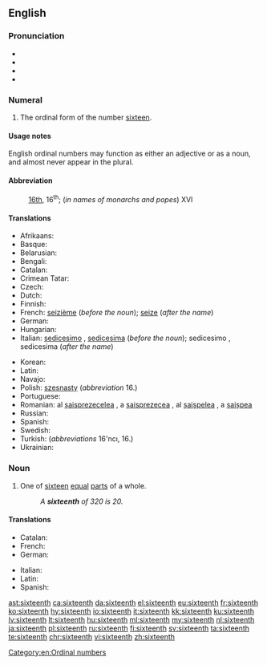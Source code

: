 ==English==
{{ordinalbox|en|15th|16th|17th|fifteenth|seventeenth|card=sixteen}}

===Pronunciation===
* {{IPA|/ˌsɪksˈtiːnθ/}}
* {{audio|en-us-sixteenth.ogg|Audio (US)|lang=en}}
* {{rhymes|iːnθ}}
* {{hyphenation|six|teenth|lang=en}}

===Numeral===
{{head|en|numeral}}

# {{context|ordinal|lang=en}} The ordinal form of the number [[sixteen]].

====Usage notes====
English ordinal numbers may function as either an adjective or as a noun, and almost never appear in the plural.

====Abbreviation====
: [[16th]], 16<sup>th</sup>; (''in names of monarchs and popes'') XVI

====Translations====
{{trans-top|the ordinal form of the number sixteen}}
* Afrikaans: {{t|af|sestiende}}
* Basque: {{t|eu|hamaseigarren}}
* Belarusian: {{t|be|шасна́ццаты|m|sc=Cyrl}}
* Bengali: {{t|bn|ষোড়শ}}
* Catalan: {{t+|ca|setzè|m}}
* Crimean Tatar: {{t|crh|on altıncı}}
* Czech: {{t|cs|šestnáctý}}
* Dutch: {{t+|nl|zestiende}}
* Finnish: {{t|fi|kuudestoista}}
* French: [[seizième]] (''before the noun''); [[seize]] (''after the name'')
* German: {{t+|de|sechzehnte}}
* Hungarian: {{t+|hu|tizenhatodik}}
* Italian: [[sedicesimo]] {{g|m}}, [[sedicesima]] {{g|f}} (''before the noun''); sedicesimo {{g|m}}, sedicesima {{g|f}} (''after the name'')
{{trans-mid}}
* Korean: {{t+|ko|열여섯째|tr=yeoleoseosjjae|sc=Kore}}
* Latin: {{t|la|sextus decimus}}
* Navajo: {{t|nv|hastą́ʼáadah góneʼ}}
* Polish: [[szesnasty]] (''abbreviation'' 16.)
* Portuguese: {{t|pt|décimo sexto|m}}
* Romanian: al [[șaisprezecelea]] {{g|m}}, a [[șaisprezecea]] {{g|f}}, al [[șaișpelea]] {{qualifier|m, informal}}, a [[șaișpea]] {{qualifier|f, informal}}
* Russian: {{t+|ru|шестнадцатый|tr=šesnádcatyj}}
* Spanish: {{t+|es|decimosexto}}
* Swedish: {{t+|sv|sextonde}}
* Turkish: {{t|tr|on altıncı}} (''abbreviations'' 16'ncı, 16.)
* Ukrainian: {{t+|uk|шістна́дцятий|m|sc=Cyrl}}
{{trans-bottom}}

===Noun===
{{en-noun}}

# {{context|fractional|lang=en}} One of [[sixteen]] [[equal]] [[part]]s of a whole.
#: ''A '''sixteenth''' of 320 is 20.''

====Translations====
{{trans-top|one of sixteen equal parts of a whole}}
* Catalan: {{t+|ca|setzè|m}}
* French: {{t+|fr|seizième|m}}
* German: {{t|de|Sechzehntel|n}}
{{trans-mid}}
* Italian: {{t+|it|sedicesimo|m}}
* Latin: {{t|la|sextum decimum|n}}
* Spanish: {{t+|es|decimosexto|m}}
{{trans-bottom}}

[[Category:en:Ordinal numbers]]

[[ast:sixteenth]]
[[ca:sixteenth]]
[[da:sixteenth]]
[[el:sixteenth]]
[[eu:sixteenth]]
[[fr:sixteenth]]
[[ko:sixteenth]]
[[hy:sixteenth]]
[[io:sixteenth]]
[[it:sixteenth]]
[[kk:sixteenth]]
[[ku:sixteenth]]
[[lv:sixteenth]]
[[lt:sixteenth]]
[[hu:sixteenth]]
[[ml:sixteenth]]
[[my:sixteenth]]
[[nl:sixteenth]]
[[ja:sixteenth]]
[[pl:sixteenth]]
[[ru:sixteenth]]
[[fi:sixteenth]]
[[sv:sixteenth]]
[[ta:sixteenth]]
[[te:sixteenth]]
[[chr:sixteenth]]
[[vi:sixteenth]]
[[zh:sixteenth]]